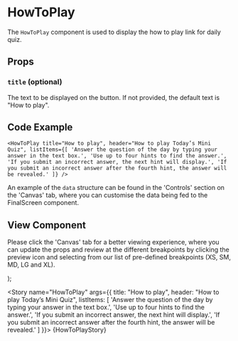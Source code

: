 
<Meta title="Newskit Components/Puzzles/HowToPlay" component={HowToPlay} />

# HowToPlay

The `HowToPlay` component is used to display the how to play link for daily quiz.

## Props

<Props of={HowToPlay} />

### `title` (optional)
The text to be displayed on the button. If not provided, the default text is "How to play".

## Code Example

`<HowToPlay
  title="How to play",
  header="How to play Today’s Mini Quiz",
  listItems={[
    'Answer the question of the day by typing your answer in the text box.',
    'Use up to four hints to find the answer.',
    'If you submit an incorrect answer, the next hint will display.',
    'If you submit an incorrect answer after the fourth hint, the answer will be revealed.'
  ]}
/>`

An example of the `data` structure can be found in the 'Controls' section on the 'Canvas' tab, where you can customise the data being fed to the FinalScreen component.

## View Component
Please click the 'Canvas' tab for a better viewing experience, where you can update the props and review at the different breakpoints by clicking the preview icon and selecting from our list of pre-defined breakpoints (XS, SM, MD, LG and XL).

  <NewsKitProvider theme={PuzzlesWebLightTheme}>
    <HowToPlay title={title} header={header} listItems={listItems}/>
  </NewsKitProvider>
);

<Story name="HowToPlay" args={{
  title: "How to play",
  header: "How to play Today’s Mini Quiz",
  listItems: [
'Answer the question of the day by typing your answer in the text box.',
'Use up to four hints to find the answer.',
'If you submit an incorrect answer, the next hint will display.',
'If you submit an incorrect answer after the fourth hint, the answer will be revealed.'
]
}}>
  {HowToPlayStory}
</Story>
